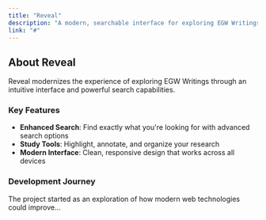 ```yaml
---
title: "Reveal"
description: "A modern, searchable interface for exploring EGW Writings with enhanced navigation and study tools."
link: "#"
---
```


## About Reveal

Reveal modernizes the experience of exploring EGW Writings through an intuitive interface and powerful search capabilities.

### Key Features

- **Enhanced Search**: Find exactly what you're looking for with advanced search options
- **Study Tools**: Highlight, annotate, and organize your research
- **Modern Interface**: Clean, responsive design that works across all devices

### Development Journey

The project started as an exploration of how modern web technologies could improve...